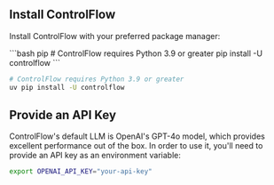 ## Install ControlFlow

Install ControlFlow with your preferred package manager:

<CodeGroup>
```bash pip
# ControlFlow requires Python 3.9 or greater
pip install -U controlflow 
```

```bash uv
# ControlFlow requires Python 3.9 or greater
uv pip install -U controlflow 
```
</CodeGroup>

## Provide an API Key

ControlFlow's default LLM is OpenAI's GPT-4o model, which provides excellent performance out of the box.
In order to use it, you'll need to provide an API key as an environment variable:

```bash
export OPENAI_API_KEY="your-api-key"
```